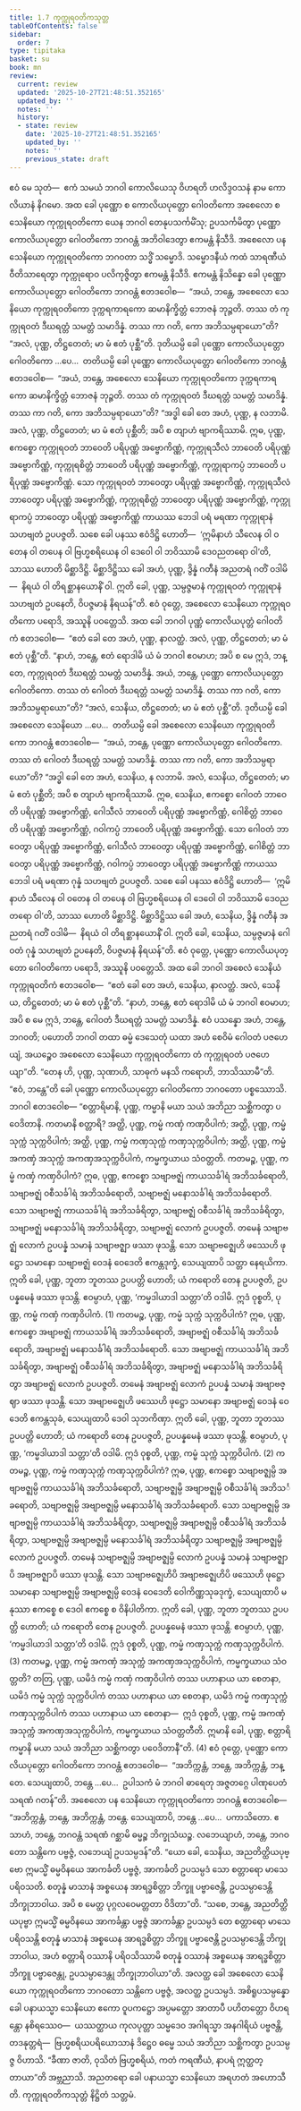 ```yaml
---
title: 1.7 ကုက္ကုရဝတိကသုတ္တ
tableOfContents: false
sidebar:
  order: 7
type: tipitaka
basket: su
book: mn
review:
  current: review
  updated: '2025-10-27T21:48:51.352165'
  updated_by: ''
  notes: ''
  history:
  - state: review
    date: '2025-10-27T21:48:51.352165'
    updated_by: ''
    notes: ''
    previous_state: draft
---
```



<ReviewStatus review={frontmatter.review} showDetails={true} />

<HypothesisAnnotation frontmatter={frontmatter} />

<DynamicBreadcrumb />

<Division number="78" book="mn" e="ch" v="24" p="151">

<Paragraph number="210" book="mn">
ဧဝံ မေ သုတံ—  ဧကံ သမယံ ဘဂဝါ ကောလိယေသု ဝိဟရတိ ဟလိဒ္ဒဝသနံ နာမ ကောလိယာနံ နိဂမော. အထ ခေါ ပုဏ္ဏော စ ကောလိယပုတ္တော ဂေါဝတိကော အစေလော စ သေနိယော ကုက္ကုရဝတိကော ယေန ဘဂဝါ တေနုပသင်္ကမိံသု; ဥပသင်္ကမိတွာ ပုဏ္ဏော ကောလိယပုတ္တော ဂေါဝတိကော ဘဂဝန္တံ အဘိဝါဒေတွာ ဧကမန္တံ နိသီဒိ. အစေလော ပန သေနိယော ကုက္ကုရဝတိကော ဘဂဝတာ သဒ္ဓိံ သမ္မောဒိ. သမ္မောဒနီယံ ကထံ သာရဏီယံ ဝီတိသာရေတွာ ကုက္ကုရောဝ ပလိကုဇ္ဇိတွာ ဧကမန္တံ နိသီဒိ. ဧကမန္တံ နိသိန္နော ခေါ ပုဏ္ဏော ကောလိယပုတ္တော ဂေါဝတိကော ဘဂဝန္တံ ဧတဒဝေါစ—  “အယံ, ဘန္တေ, အစေလော သေနိယော ကုက္ကုရဝတိကော ဒုက္ကရကာရကော ဆမာနိက္ခိတ္တံ ဘောဇနံ ဘုဉ္ဇတိ. တဿ တံ ကုက္ကုရဝတံ ဒီဃရတ္တံ သမတ္တံ သမာဒိန္နံ. တဿ ကာ ဂတိ, ကော အဘိသမ္ပရာယော”တိ? “အလံ, ပုဏ္ဏ, တိဋ္ဌတေတံ; မာ မံ ဧတံ ပုစ္ဆီ”တိ. ဒုတိယမ္ပိ ခေါ ပုဏ္ဏော ကောလိယပုတ္တော ဂေါဝတိကော …ပေ…  တတိယမ္ပိ ခေါ ပုဏ္ဏော ကောလိယပုတ္တော ဂေါဝတိကော ဘဂဝန္တံ ဧတဒဝေါစ—  “အယံ, ဘန္တေ, အစေလော သေနိယော ကုက္ကုရဝတိကော ဒုက္ကရကာရကော ဆမာနိက္ခိတ္တံ ဘောဇနံ ဘုဉ္ဇတိ. တဿ တံ ကုက္ကုရဝတံ ဒီဃရတ္တံ သမတ္တံ သမာဒိန္နံ. တဿ ကာ ဂတိ, ကော အဘိသမ္ပရာယော”တိ?
</Paragraph>

</Division>
<Division number="79" book="mn" e="ch" v="24" p="152">

<Paragraph number="211" book="mn">
“အဒ္ဓါ ခေါ တေ အဟံ, ပုဏ္ဏ, န လဘာမိ. အလံ, ပုဏ္ဏ, တိဋ္ဌတေတံ; မာ မံ ဧတံ ပုစ္ဆီတိ; အပိ စ တျာဟံ ဗျာကရိဿာမိ. ဣဓ, ပုဏ္ဏ, ဧကစ္စော ကုက္ကုရဝတံ ဘာဝေတိ ပရိပုဏ္ဏံ အဗ္ဗောကိဏ္ဏံ, ကုက္ကုရသီလံ ဘာဝေတိ ပရိပုဏ္ဏံ အဗ္ဗောကိဏ္ဏံ, ကုက္ကုရစိတ္တံ ဘာဝေတိ ပရိပုဏ္ဏံ အဗ္ဗောကိဏ္ဏံ, ကုက္ကုရာကပ္ပံ ဘာဝေတိ ပရိပုဏ္ဏံ အဗ္ဗောကိဏ္ဏံ. သော ကုက္ကုရဝတံ ဘာဝေတွာ ပရိပုဏ္ဏံ အဗ္ဗောကိဏ္ဏံ, ကုက္ကုရသီလံ ဘာဝေတွာ ပရိပုဏ္ဏံ အဗ္ဗောကိဏ္ဏံ, ကုက္ကုရစိတ္တံ ဘာဝေတွာ ပရိပုဏ္ဏံ အဗ္ဗောကိဏ္ဏံ, ကုက္ကုရာကပ္ပံ ဘာဝေတွာ ပရိပုဏ္ဏံ အဗ္ဗောကိဏ္ဏံ ကာယဿ ဘေဒါ ပရံ မရဏာ ကုက္ကုရာနံ သဟဗျတံ ဥပပဇ္ဇတိ. သစေ ခေါ ပနဿ ဧဝံဒိဋ္ဌိ ဟောတိ—  ‘ဣမိနာဟံ သီလေန ဝါ ဝတေန ဝါ တပေန ဝါ ဗြဟ္မစရိယေန ဝါ ဒေဝေါ ဝါ ဘဝိဿာမိ ဒေဝညတရော ဝါ’တိ, သာဿ ဟောတိ မိစ္ဆာဒိဋ္ဌိ. မိစ္ဆာဒိဋ္ဌိဿ ခေါ အဟံ, ပုဏ္ဏ, ဒွိန္နံ ဂတီနံ အညတရံ ဂတိံ ဝဒါမိ—  နိရယံ ဝါ တိရစ္ဆာနယောနိံ ဝါ. ဣတိ ခေါ, ပုဏ္ဏ, သမ္ပဇ္ဇမာနံ ကုက္ကုရဝတံ ကုက္ကုရာနံ သဟဗျတံ ဥပနေတိ, ဝိပဇ္ဇမာနံ နိရယန်”တိ. ဧဝံ ဝုတ္တေ, အစေလော သေနိယော ကုက္ကုရဝတိကော ပရောဒိ, အဿူနိ ပဝတ္တေသိ.
</Paragraph>

<Paragraph number="212" book="mn">
အထ ခေါ ဘဂဝါ ပုဏ္ဏံ ကောလိယပုတ္တံ ဂေါဝတိကံ ဧတဒဝေါစ—  “ဧတံ ခေါ တေ အဟံ, ပုဏ္ဏ, နာလတ္ထံ. အလံ, ပုဏ္ဏ, တိဋ္ဌတေတံ; မာ မံ ဧတံ ပုစ္ဆီ”တိ. “နာဟံ, ဘန္တေ, ဧတံ ရောဒါမိ ယံ မံ ဘဂဝါ ဧဝမာဟ; အပိ စ မေ ဣဒံ, ဘန္တေ, ကုက္ကုရဝတံ ဒီဃရတ္တံ သမတ္တံ သမာဒိန္နံ. အယံ, ဘန္တေ, ပုဏ္ဏော ကောလိယပုတ္တော ဂေါဝတိကော. တဿ တံ ဂေါဝတံ ဒီဃရတ္တံ သမတ္တံ သမာဒိန္နံ. တဿ ကာ ဂတိ, ကော အဘိသမ္ပရာယော”တိ? “အလံ, သေနိယ, တိဋ္ဌတေတံ; မာ မံ ဧတံ ပုစ္ဆီ”တိ. ဒုတိယမ္ပိ ခေါ အစေလော သေနိယော …ပေ…  တတိယမ္ပိ ခေါ အစေလော သေနိယော ကုက္ကုရဝတိကော ဘဂဝန္တံ ဧတဒဝေါစ—  “အယံ, ဘန္တေ, ပုဏ္ဏော ကောလိယပုတ္တော ဂေါဝတိကော. တဿ တံ ဂေါဝတံ ဒီဃရတ္တံ သမတ္တံ သမာဒိန္နံ. တဿ ကာ ဂတိ, ကော အဘိသမ္ပရာယော”တိ?
</Paragraph>

</Division>
<Division number="80" book="mn" e="ch" v="24" p="155">

<Paragraph number="213" book="mn">
“အဒ္ဓါ ခေါ တေ အဟံ, သေနိယ, န လဘာမိ. အလံ, သေနိယ, တိဋ္ဌတေတံ; မာ မံ ဧတံ ပုစ္ဆီတိ; အပိ စ တျာဟံ ဗျာကရိဿာမိ. ဣဓ, သေနိယ, ဧကစ္စော ဂေါဝတံ ဘာဝေတိ ပရိပုဏ္ဏံ အဗ္ဗောကိဏ္ဏံ, ဂေါသီလံ ဘာဝေတိ ပရိပုဏ္ဏံ အဗ္ဗောကိဏ္ဏံ, ဂေါစိတ္တံ ဘာဝေတိ ပရိပုဏ္ဏံ အဗ္ဗောကိဏ္ဏံ, ဂဝါကပ္ပံ ဘာဝေတိ ပရိပုဏ္ဏံ အဗ္ဗောကိဏ္ဏံ. သော ဂေါဝတံ ဘာဝေတွာ ပရိပုဏ္ဏံ အဗ္ဗောကိဏ္ဏံ, ဂေါသီလံ ဘာဝေတွာ ပရိပုဏ္ဏံ အဗ္ဗောကိဏ္ဏံ, ဂေါစိတ္တံ ဘာဝေတွာ ပရိပုဏ္ဏံ အဗ္ဗောကိဏ္ဏံ, ဂဝါကပ္ပံ ဘာဝေတွာ ပရိပုဏ္ဏံ အဗ္ဗောကိဏ္ဏံ ကာယဿ ဘေဒါ ပရံ မရဏာ ဂုန္နံ သဟဗျတံ ဥပပဇ္ဇတိ. သစေ ခေါ ပနဿ ဧဝံဒိဋ္ဌိ ဟောတိ—  ‘ဣမိနာဟံ သီလေန ဝါ ဝတေန ဝါ တပေန ဝါ ဗြဟ္မစရိယေန ဝါ ဒေဝေါ ဝါ ဘဝိဿာမိ ဒေဝညတရော ဝါ’တိ, သာဿ ဟောတိ မိစ္ဆာဒိဋ္ဌိ. မိစ္ဆာဒိဋ္ဌိဿ ခေါ အဟံ, သေနိယ, ဒွိန္နံ ဂတီနံ အညတရံ ဂတိံ ဝဒါမိ—  နိရယံ ဝါ တိရစ္ဆာနယောနိံ ဝါ. ဣတိ ခေါ, သေနိယ, သမ္ပဇ္ဇမာနံ ဂေါဝတံ ဂုန္နံ သဟဗျတံ ဥပနေတိ, ဝိပဇ္ဇမာနံ နိရယန်”တိ. ဧဝံ ဝုတ္တေ, ပုဏ္ဏော ကောလိယပုတ္တော ဂေါဝတိကော ပရောဒိ, အဿူနိ ပဝတ္တေသိ.
</Paragraph>

<Paragraph number="214" book="mn">
အထ ခေါ ဘဂဝါ အစေလံ သေနိယံ ကုက္ကုရဝတိကံ ဧတဒဝေါစ—  “ဧတံ ခေါ တေ အဟံ, သေနိယ, နာလတ္ထံ. အလံ, သေနိယ, တိဋ္ဌတေတံ; မာ မံ ဧတံ ပုစ္ဆီ”တိ. “နာဟံ, ဘန္တေ, ဧတံ ရောဒါမိ ယံ မံ ဘဂဝါ ဧဝမာဟ; အပိ စ မေ ဣဒံ, ဘန္တေ, ဂေါဝတံ ဒီဃရတ္တံ သမတ္တံ သမာဒိန္နံ. ဧဝံ ပသန္နော အဟံ, ဘန္တေ, ဘဂဝတိ; ပဟောတိ ဘဂဝါ တထာ ဓမ္မံ ဒေသေတုံ ယထာ အဟံ စေဝိမံ ဂေါဝတံ ပဇဟေယျံ, အယဉ္စေဝ အစေလော သေနိယော ကုက္ကုရဝတိကော တံ ကုက္ကုရဝတံ ပဇဟေယျာ”တိ. “တေန ဟိ, ပုဏ္ဏ, သုဏာဟိ, သာဓုကံ မနသိ ကရောဟိ, ဘာသိဿာမီ”တိ. “ဧဝံ, ဘန္တေ”တိ ခေါ ပုဏ္ဏော ကောလိယပုတ္တော ဂေါဝတိကော ဘဂဝတော ပစ္စဿောသိ. ဘဂဝါ ဧတဒဝေါစ—
</Paragraph>

</Division>
<Division number="81" book="mn" e="ch" v="24" p="157">

<Paragraph number="215" book="mn">
“စတ္တာရိမာနိ, ပုဏ္ဏ, ကမ္မာနိ မယာ သယံ အဘိညာ သစ္ဆိကတွာ ပဝေဒိတာနိ. ကတမာနိ စတ္တာရိ? အတ္ထိ, ပုဏ္ဏ, ကမ္မံ ကဏှံ ကဏှဝိပါကံ; အတ္ထိ, ပုဏ္ဏ, ကမ္မံ သုက္ကံ သုက္ကဝိပါကံ; အတ္ထိ, ပုဏ္ဏ, ကမ္မံ ကဏှသုက္ကံ ကဏှသုက္ကဝိပါကံ; အတ္ထိ, ပုဏ္ဏ, ကမ္မံ အကဏှံ အသုက္ကံ အကဏှအသုက္ကဝိပါကံ, ကမ္မက္ခယာယ သံဝတ္တတိ.
</Paragraph>

<Paragraph number="216" book="mn">
ကတမဉ္စ, ပုဏ္ဏ, ကမ္မံ ကဏှံ ကဏှဝိပါကံ? ဣဓ, ပုဏ္ဏ, ဧကစ္စော သဗျာဗဇ္ဈံ ကာယသင်္ခါရံ အဘိသင်္ခရောတိ, သဗျာဗဇ္ဈံ ဝစီသင်္ခါရံ အဘိသင်္ခရောတိ, သဗျာဗဇ္ဈံ မနောသင်္ခါရံ အဘိသင်္ခရောတိ. သော သဗျာဗဇ္ဈံ ကာယသင်္ခါရံ အဘိသင်္ခရိတွာ, သဗျာဗဇ္ဈံ ဝစီသင်္ခါရံ အဘိသင်္ခရိတွာ, သဗျာဗဇ္ဈံ မနောသင်္ခါရံ အဘိသင်္ခရိတွာ, သဗျာဗဇ္ဈံ လောကံ ဥပပဇ္ဇတိ. တမေနံ သဗျာဗဇ္ဈံ လောကံ ဥပပန္နံ သမာနံ သဗျာဗဇ္ဈာ ဖဿာ ဖုသန္တိ. သော သဗျာဗဇ္ဈေဟိ ဖဿေဟိ ဖုဋ္ဌော သမာနော သဗျာဗဇ္ဈံ ဝေဒနံ ဝေဒေတိ ဧကန္တဒုက္ခံ, သေယျထာပိ သတ္တာ နေရယိကာ. ဣတိ ခေါ, ပုဏ္ဏ, ဘူတာ ဘူတဿ ဥပပတ္တိ ဟောတိ; ယံ ကရောတိ တေန ဥပပဇ္ဇတိ, ဥပပန္နမေနံ ဖဿာ ဖုသန္တိ. ဧဝမ္ပာဟံ, ပုဏ္ဏ, ‘ကမ္မဒါယာဒါ သတ္တာ’တိ ဝဒါမိ. ဣဒံ ဝုစ္စတိ, ပုဏ္ဏ, ကမ္မံ ကဏှံ ကဏှဝိပါကံ. (1)
</Paragraph>

<Paragraph number="217" book="mn">
ကတမဉ္စ, ပုဏ္ဏ, ကမ္မံ သုက္ကံ သုက္ကဝိပါကံ? ဣဓ, ပုဏ္ဏ, ဧကစ္စော အဗျာဗဇ္ဈံ ကာယသင်္ခါရံ အဘိသင်္ခရောတိ, အဗျာဗဇ္ဈံ ဝစီသင်္ခါရံ အဘိသင်္ခရောတိ, အဗျာဗဇ္ဈံ မနောသင်္ခါရံ အဘိသင်္ခရောတိ. သော အဗျာဗဇ္ဈံ ကာယသင်္ခါရံ အဘိသင်္ခရိတွာ, အဗျာဗဇ္ဈံ ဝစီသင်္ခါရံ အဘိသင်္ခရိတွာ, အဗျာဗဇ္ဈံ မနောသင်္ခါရံ အဘိသင်္ခရိတွာ အဗျာဗဇ္ဈံ လောကံ ဥပပဇ္ဇတိ. တမေနံ အဗျာဗဇ္ဈံ လောကံ ဥပပန္နံ သမာနံ အဗျာဗဇ္ဈာ ဖဿာ ဖုသန္တိ. သော အဗျာဗဇ္ဈေဟိ ဖဿေဟိ ဖုဋ္ဌော သမာနော အဗျာဗဇ္ဈံ ဝေဒနံ ဝေဒေတိ ဧကန္တသုခံ, သေယျထာပိ ဒေဝါ သုဘကိဏှာ. ဣတိ ခေါ, ပုဏ္ဏ, ဘူတာ ဘူတဿ ဥပပတ္တိ ဟောတိ; ယံ ကရောတိ တေန ဥပပဇ္ဇတိ, ဥပပန္နမေနံ ဖဿာ ဖုသန္တိ. ဧဝမ္ပာဟံ, ပုဏ္ဏ, ‘ကမ္မဒါယာဒါ သတ္တာ’တိ ဝဒါမိ. ဣဒံ ဝုစ္စတိ, ပုဏ္ဏ, ကမ္မံ သုက္ကံ သုက္ကဝိပါကံ. (2)
</Paragraph>

<Paragraph number="218" book="mn">
ကတမဉ္စ, ပုဏ္ဏ, ကမ္မံ ကဏှသုက္ကံ ကဏှသုက္ကဝိပါကံ? ဣဓ, ပုဏ္ဏ, ဧကစ္စော သဗျာဗဇ္ဈမ္ပိ အဗျာဗဇ္ဈမ္ပိ ကာယသင်္ခါရံ အဘိသင်္ခရောတိ, သဗျာဗဇ္ဈမ္ပိ အဗျာဗဇ္ဈမ္ပိ ဝစီသင်္ခါရံ အဘိသင်္ခရောတိ, သဗျာဗဇ္ဈမ္ပိ အဗျာဗဇ္ဈမ္ပိ မနောသင်္ခါရံ အဘိသင်္ခရောတိ. သော သဗျာဗဇ္ဈမ္ပိ အဗျာဗဇ္ဈမ္ပိ ကာယသင်္ခါရံ အဘိသင်္ခရိတွာ, သဗျာဗဇ္ဈမ္ပိ အဗျာဗဇ္ဈမ္ပိ ဝစီသင်္ခါရံ အဘိသင်္ခရိတွာ, သဗျာဗဇ္ဈမ္ပိ အဗျာဗဇ္ဈမ္ပိ မနောသင်္ခါရံ အဘိသင်္ခရိတွာ သဗျာဗဇ္ဈမ္ပိ အဗျာဗဇ္ဈမ္ပိ လောကံ ဥပပဇ္ဇတိ. တမေနံ သဗျာဗဇ္ဈမ္ပိ အဗျာဗဇ္ဈမ္ပိ လောကံ ဥပပန္နံ သမာနံ သဗျာဗဇ္ဈာပိ အဗျာဗဇ္ဈာပိ ဖဿာ ဖုသန္တိ. သော သဗျာဗဇ္ဈေဟိပိ အဗျာဗဇ္ဈေဟိပိ ဖဿေဟိ ဖုဋ္ဌော သမာနော သဗျာဗဇ္ဈမ္ပိ အဗျာဗဇ္ဈမ္ပိ ဝေဒနံ ဝေဒေတိ ဝေါကိဏ္ဏသုခဒုက္ခံ, သေယျထာပိ မနုဿာ ဧကစ္စေ စ ဒေဝါ ဧကစ္စေ စ ဝိနိပါတိကာ. ဣတိ ခေါ, ပုဏ္ဏ, ဘူတာ ဘူတဿ ဥပပတ္တိ ဟောတိ; ယံ ကရောတိ တေန ဥပပဇ္ဇတိ. ဥပပန္နမေနံ ဖဿာ ဖုသန္တိ. ဧဝမ္ပာဟံ, ပုဏ္ဏ, ‘ကမ္မဒါယာဒါ သတ္တာ’တိ ဝဒါမိ. ဣဒံ ဝုစ္စတိ, ပုဏ္ဏ, ကမ္မံ ကဏှသုက္ကံ ကဏှသုက္ကဝိပါကံ. (3)
</Paragraph>

<Paragraph number="219" book="mn">
ကတမဉ္စ, ပုဏ္ဏ, ကမ္မံ အကဏှံ အသုက္ကံ အကဏှအသုက္ကဝိပါကံ, ကမ္မက္ခယာယ သံဝတ္တတိ? တတြ, ပုဏ္ဏ, ယမိဒံ ကမ္မံ ကဏှံ ကဏှဝိပါကံ တဿ ပဟာနာယ ယာ စေတနာ, ယမိဒံ ကမ္မံ သုက္ကံ သုက္ကဝိပါကံ တဿ ပဟာနာယ ယာ စေတနာ, ယမိဒံ ကမ္မံ ကဏှသုက္ကံ ကဏှသုက္ကဝိပါကံ တဿ ပဟာနာယ ယာ စေတနာ—  ဣဒံ ဝုစ္စတိ, ပုဏ္ဏ, ကမ္မံ အကဏှံ အသုက္ကံ အကဏှအသုက္ကဝိပါကံ, ကမ္မက္ခယာယ သံဝတ္တတီတိ. ဣမာနိ ခေါ, ပုဏ္ဏ, စတ္တာရိ ကမ္မာနိ မယာ သယံ အဘိညာ သစ္ဆိကတွာ ပဝေဒိတာနီ”တိ. (4)
</Paragraph>

</Division>
<Division number="82" book="mn" e="ch" v="24" p="159">

<Paragraph number="220" book="mn">
ဧဝံ ဝုတ္တေ, ပုဏ္ဏော ကောလိယပုတ္တော ဂေါဝတိကော ဘဂဝန္တံ ဧတဒဝေါစ—  “အဘိက္ကန္တံ, ဘန္တေ, အဘိက္ကန္တံ, ဘန္တေ. သေယျထာပိ, ဘန္တေ …ပေ…  ဥပါသကံ မံ ဘဂဝါ ဓာရေတု အဇ္ဇတဂ္ဂေ ပါဏုပေတံ သရဏံ ဂတန်”တိ. အစေလော ပန သေနိယော ကုက္ကုရဝတိကော ဘဂဝန္တံ ဧတဒဝေါစ—  “အဘိက္ကန္တံ, ဘန္တေ, အဘိက္ကန္တံ, ဘန္တေ. သေယျထာပိ, ဘန္တေ …ပေ…  ပကာသိတော. ဧသာဟံ, ဘန္တေ, ဘဂဝန္တံ သရဏံ ဂစ္ဆာမိ ဓမ္မဉ္စ ဘိက္ခုသံဃဉ္စ. လဘေယျာဟံ, ဘန္တေ, ဘဂဝတော သန္တိကေ ပဗ္ဗဇ္ဇံ, လဘေယျံ ဥပသမ္ပဒန်”တိ. “ယော ခေါ, သေနိယ, အညတိတ္ထိယပုဗ္ဗော ဣမသ္မိံ ဓမ္မဝိနယေ အာကင်္ခတိ ပဗ္ဗဇ္ဇံ, အာကင်္ခတိ ဥပသမ္ပဒံ သော စတ္တာရော မာသေ ပရိဝသတိ. စတုန္နံ မာသာနံ အစ္စယေန အာရဒ္ဓစိတ္တာ ဘိက္ခူ ပဗ္ဗာဇေန္တိ, ဥပသမ္ပာဒေန္တိ ဘိက္ခုဘာဝါယ. အပိ စ မေတ္ထ ပုဂ္ဂလဝေမတ္တတာ ဝိဒိတာ”တိ.
</Paragraph>

<Paragraph number="221" book="mn">
“သစေ, ဘန္တေ, အညတိတ္ထိယပုဗ္ဗာ ဣမသ္မိံ ဓမ္မဝိနယေ အာကင်္ခန္တာ ပဗ္ဗဇ္ဇံ အာကင်္ခန္တာ ဥပသမ္ပဒံ တေ စတ္တာရော မာသေ ပရိဝသန္တိ စတုန္နံ မာသာနံ အစ္စယေန အာရဒ္ဓစိတ္တာ ဘိက္ခူ ပဗ္ဗာဇေန္တိ ဥပသမ္ပာဒေန္တိ ဘိက္ခုဘာဝါယ, အဟံ စတ္တာရိ ဝဿာနိ ပရိဝသိဿာမိ စတုန္နံ ဝဿာနံ အစ္စယေန အာရဒ္ဓစိတ္တာ ဘိက္ခူ ပဗ္ဗာဇေန္တု, ဥပသမ္ပာဒေန္တု ဘိက္ခုဘာဝါယာ”တိ.
</Paragraph>

<Paragraph number="222" book="mn">
အလတ္ထ ခေါ အစေလော သေနိယော ကုက္ကုရဝတိကော ဘဂဝတော သန္တိကေ ပဗ္ဗဇ္ဇံ, အလတ္ထ ဥပသမ္ပဒံ. အစိရူပသမ္ပန္နော ခေါ ပနာယသ္မာ သေနိယော ဧကော ဝူပကဋ္ဌော အပ္ပမတ္တော အာတာပီ ပဟိတတ္တော ဝိဟရန္တော နစိရဿေဝ—  ယဿတ္ထာယ ကုလပုတ္တာ သမ္မဒေဝ အဂါရသ္မာ အနဂါရိယံ ပဗ္ဗဇန္တိ, တဒနုတ္တရံ—  ဗြဟ္မစရိယပရိယောသာနံ ဒိဋ္ဌေဝ ဓမ္မေ သယံ အဘိညာ သစ္ဆိကတွာ ဥပသမ္ပဇ္ဇ ဝိဟာသိ.
</Paragraph>

<Paragraph number="223" book="mn">
“ခီဏာ ဇာတိ, ဝုသိတံ ဗြဟ္မစရိယံ, ကတံ ကရဏီယံ, နာပရံ ဣတ္ထတ္တာယာ”တိ အဗ္ဘညာသိ. အညတရော ခေါ ပနာယသ္မာ သေနိယော အရဟတံ အဟောသီတိ.

</Paragraph>
</Division>

<Paragraph number="224" type="center" book="mn">
ကုက္ကုရဝတိကသုတ္တံ နိဋ္ဌိတံ သတ္တမံ.
</Paragraph>